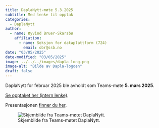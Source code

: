```yaml
---
title: DaplaNytt-møte 5.3.2025
subtitle: Med lenke til opptak 
categories:
  - DaplaNytt
author:
  - name: Øyvind Bruer-Skarsbø
    affiliation: 
      - name: Seksjon for dataplattform (724)
        email: obr@ssb.no
date: "03/05/2025"
date-modified: "03/05/2025"
image: ../../../images/dapla-long.png
image-alt: "Bilde av Dapla-logoen"
draft: false
---
```


DaplaNytt for februar 2025 ble avholdt som Teams-møte **5. mars 2025**.  

[Se opptaket her (intern lenke)](https://engage.cloud.microsoft/main/org/ssb.no/threads/eyJfdHlwZSI6IlRocmVhZCIsImlkIjoiMzIyNDYyOTk5ODMxMzQ3MiJ9?trk_copy_link=V2).

Presentasjonen [finner du her](https://ideal-guide-egkqq6z.pages.github.io/daplanytt-feb25.html#/title-slide). 

![Skjembilde fra Teams-møtet DaplaNytt.](./daplanytt-feb25.png)
